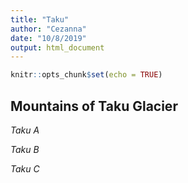 ```yaml
---
title: "Taku"
author: "Cezanna"
date: "10/8/2019"
output: html_document
---
```


```r
knitr::opts_chunk$set(echo = TRUE)
```

## Mountains of Taku Glacier
*Taku A*

*Taku B*

*Taku C*